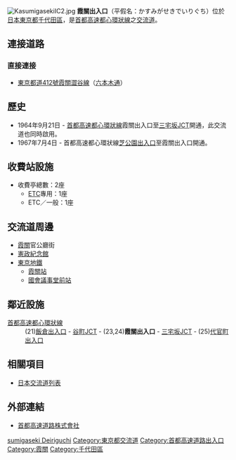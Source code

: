 <!--
*************************************************************************************
本條目所有資料均來自日文維基百科內容之翻譯
無須添加 {{unreferenced}}標記至本條目

By User:Howard61313
*************************************************************************************
-->
{{日本公路設施
|設施名稱 = 霞關出入口
|色 =
|圖像 = Kasumigaseki IC 1.jpg
|pxl = 
|圖像簡介 = 霞關南下（內環方向）入口車道
|公路名稱1 = [[首都高速都心環狀線|首都高速都心環狀線]]
|IC編號1 = 23,24
|收費站編號1 = 
|記號1 = （谷町方向）霞關<br>（三宅坂方向）霞關 日比谷 半藏門
|起點1 = [[江戶橋JCT|江戶橋JCT]]
|距離1 = （谷町方向）8.8km<br>（三宅坂方向）9.2
|上一設施1 = [[谷町JCT|谷町JCT]]
|上一設施距離1 = 1.0
|下一設施1 = [[三宅坂JCT|三宅坂JCT]]
|下一設施距離1 = 1.0
|連接道路 = [[東京都道412號霞關澀谷線|東京都道412號霞關澀谷線]]
|啟用日期 = 1964年9月21日
|停用日期 = 
|流量 = 
|智能IC = 
|上行營業時間 = 
|上行油站 = 
|上行油站營業時間 = 
|下行營業時間 = 
|下行油站 = 
|下行油站營業時間 = 
|郵政編碼 = 100-0013（谷町方向）<br>100-0014（三宅坂方向）
|所在地 = {{JPN}}[[東京都|東京都]][[千代田區|千代田區]]<br>（谷町方向入口）霞關2丁目<br>（谷町方向出口）霞關3丁目<br>（三宅坂方向）永田町1丁目
|坐標 = 
|備註 = 只提供一之橋方向車輛使用。
}}
[[File:KasumigasekiIC2.jpg|thumb]]
'''霞關出入口'''（平假名：かすみがせきでいりぐち）位於[[日本|日本]][[東京都|東京都]][[千代田區|千代田區]]，是[[首都高速都心環狀線|首都高速都心環狀線]]之[[交流道|交流道]]。

== 連接道路 ==
=== 直接連接 ===
* [[東京都道412號霞關澀谷線|東京都道412號霞關澀谷線]]（[[六本木通|六本木通]]）
 
== 歷史 ==
* 1964年9月21日 - [[首都高速都心環狀線|首都高速都心環狀線]]霞關出入口至[[三宅坂JCT|三宅坂JCT]]開通，此交流道也同時啟用。
* 1967年7月4日 - 首都高速都心環狀線[[芝公園出入口|芝公園出入口]]至霞關出入口開通。

== 收費站設施 ==
* 收費亭總數：2座
** [[電子道路收費系統|ETC]]專用：1座
** ETC／一般：1座

== 交流道周邊 ==
* [[霞關|霞關]]官公廳街
* [[憲政紀念館|憲政紀念館]]
* [[東京地鐵|東京地鐵]]
** [[霞關站_(東京都)|霞關站]]
** [[國會議事堂前站|國會議事堂前站]]

== 鄰近設施 ==
; [[首都高速都心環狀線|首都高速都心環狀線]]
: (21)[[飯倉出入口|飯倉出入口]] - [[谷町JCT|谷町JCT]] - (23,24)'''霞關出入口''' - [[三宅坂JCT|三宅坂JCT]] - (25)[[代官町出入口|代官町出入口]]

== 相關項目 ==
* [[日本交流道列表|日本交流道列表]]

== 外部連結 ==
*[https://web.archive.org/web/20120212185421/http://www.shutoko.jp/ 首都高速道路株式會社]{{ja}}

{{首都高速都心環狀線}}
{{DEFAULTSORT:Kasumigaseki Deiriguchi}}
[[Category:日本交流道_Ka|sumigaseki Deiriguchi]]
[[Category:東京都交流道|Category:東京都交流道]]
[[Category:首都高速道路出入口|Category:首都高速道路出入口]]
[[Category:霞關|Category:霞關]]
[[Category:千代田區|Category:千代田區]]